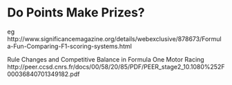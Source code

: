 Do Points Make Prizes?
========================================================


eg http://www.significancemagazine.org/details/webexclusive/878673/Formula-Fun-Comparing-F1-scoring-systems.html

Rule Changes and Competitive Balance in Formula One Motor Racing
http://peer.ccsd.cnrs.fr/docs/00/58/20/85/PDF/PEER_stage2_10.1080%252F00036840701349182.pdf